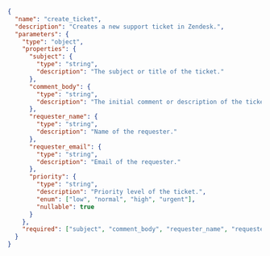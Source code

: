 ```json
{
  "name": "create_ticket",
  "description": "Creates a new support ticket in Zendesk.",
  "parameters": {
    "type": "object",
    "properties": {
      "subject": {
        "type": "string",
        "description": "The subject or title of the ticket."
      },
      "comment_body": {
        "type": "string",
        "description": "The initial comment or description of the ticket."
      },
      "requester_name": {
        "type": "string",
        "description": "Name of the requester."
      },
      "requester_email": {
        "type": "string",
        "description": "Email of the requester."
      },
      "priority": {
        "type": "string",
        "description": "Priority level of the ticket.",
        "enum": ["low", "normal", "high", "urgent"],
        "nullable": true
      }
    },
    "required": ["subject", "comment_body", "requester_name", "requester_email"]
  }
}
```